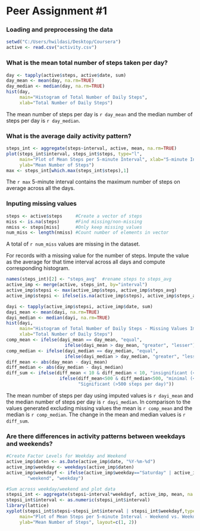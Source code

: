 Peer Assignment #1
========================================================

### Loading and preprocessing the data
```r
setwd("C:/Users/hwildasi/Desktop/Coursera")
active <- read.csv("activity.csv")
```

### What is the mean total number of steps taken per day?
```r
day <- tapply(active$steps, active$date, sum)
day_mean <- mean(day, na.rm=TRUE)
day_median <- median(day, na.rm=TRUE)
hist(day,
     main="Histogram of Total Number of Daily Steps",
     xlab="Total Number of Daily Steps")
```

The mean number of steps per day is `r day_mean` and the median number of steps per day is `r day_median`.

### What is the average daily activity pattern?

```r
steps_int <- aggregate(steps~interval, active, mean, na.rm=TRUE)
plot(steps_int$interval, steps_int$steps, type="l",
     main="Plot of Mean Steps per 5-minute Interval", xlab="5-minute Interval",
     ylab="Mean Number of Steps")
max <- steps_int[which.max(steps_int$steps),1]
```

The `r max` 5-minute interval contains the maximum number of steps on average across all the days.

### Inputing missing values

```r
steps <- active$steps     #Create a vector of steps
miss <- is.na(steps)      #Find missing/non-missing
nmiss <- steps[miss]      #Only keep missing values
num_miss <- length(nmiss) #Count number of elements in vector
```

A total of `r num_miss` values are missing in the dataset.

For records with a missing value for the number of steps. Impute the value as the average for that time interval across all days and compute corresponding histogram.
```r
names(steps_int)[2] <- "steps_avg"  #rename steps to steps_avg
active_imp <- merge(active, steps_int, by="interval")
active_imp$stepsi <- max(active_imp$steps, active_imp$steps_avg)
active_imp$stepsi <- ifelse(is.na(active_imp$steps), active_imp$steps_avg, active_imp$steps)
```

```r
dayi <- tapply(active_imp$stepsi, active_imp$date, sum)
dayi_mean <- mean(dayi, na.rm=TRUE)
dayi_median <- median(dayi, na.rm=TRUE)
hist(dayi,
     main="Histogram of Total Number of Daily Steps - Missing Values Imputed",
     xlab="Total Number of Daily Steps")
comp_mean <- ifelse(dayi_mean == day_mean, "equal",
                      ifelse(dayi_mean > day_mean, "greater", "lesser"))
comp_median <- ifelse(dayi_median == day_median, "equal", 
                      ifelse(dayi_median > day_median, "greater", "lesser"))
diff_mean <- abs(day_mean - dayi_mean)
diff_median <- abs(day_median - dayi_median)
diff_sum <- ifelse(diff_mean < 10 & diff_median < 10, "insignificant (<10 steps per day)",
                    ifelse(diff_mean<500 & diff_median<500, "minimal (<500 steps per day)", 
                           "Significant (>500 steps per day)"))
```

The mean number of steps per day using imputed values is `r dayi_mean` and the median number of steps per day is `r dayi_median`. In comparison to the values generated excluding missing values the mean is `r comp_mean` and the median is `r comp_median`. The change in the mean and median values is `r diff_sum`.

### Are there differences in activity patterns between weekdays and weekends?
```r
#Create Factor Levels for Weekday and Weekend
active_imp$daten <- as.Date(active_imp$date, "%Y-%m-%d")
active_imp$weekday <- weekdays(active_imp$daten)
active_imp$weekdayf <- ifelse(active_imp$weekday=="Saturday" | active_imp$weekday=="Sunday",
        "weekend", "weekday")

#Sum across weekday/weekend and plot data
stepsi_int <- aggregate(stepsi~interval*weekdayf, active_imp, mean, na.rm=TRUE)
stepsi_int$interval <- as.numeric(stepsi_int$interval)
library(lattice)
xyplot(stepsi_int$stepsi~stepsi_int$interval | stepsi_int$weekdayf,type="l",
     main="Plot of Mean Steps per 5-minute Interval - Weekend vs. Weekday", xlab="5-minute Interval",
     ylab="Mean Number of Steps", layout=c(1, 2))
```


